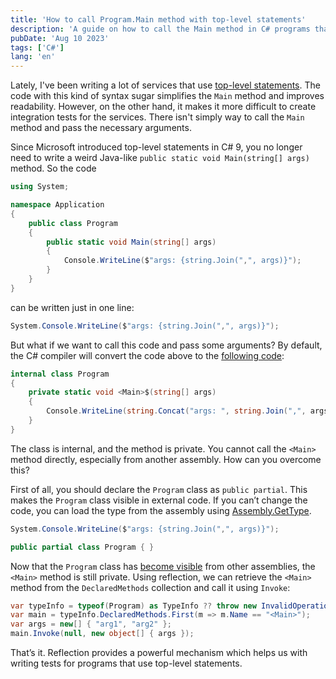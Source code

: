 ```yaml
---
title: 'How to call Program.Main method with top-level statements'
description: 'A guide on how to call the Main method in C# programs that use top-level statements'
pubDate: 'Aug 10 2023'
tags: ['C#']
lang: 'en'
---
```


Lately, I've been writing a lot of services that use [top-level statements](https://learn.microsoft.com/en-us/dotnet/csharp/whats-new/tutorials/top-level-statements). The code with this kind of syntax sugar simplifies the `Main` method and improves readability. However, on the other hand, it makes it more difficult to create integration tests for the services. There isn't simply way to call the `Main` method and pass the necessary arguments.

Since Microsoft introduced top-level statements in C# 9, you no longer need to write a weird Java-like `public static void Main(string[] args)` method. So the code

``` cs
using System;

namespace Application
{
    public class Program
    {
        public static void Main(string[] args)
        {
            Console.WriteLine($"args: {string.Join(",", args)}");
        }
    }
}
```

can be written just in one line:

``` cs
System.Console.WriteLine($"args: {string.Join(",", args)}");
```

But what if we want to call this code and pass some arguments? By default, the C# compiler will convert the code above to the [following code](https://sharplab.io/#v2:D4AQTAjAsAULIQJwAoAkAiAhgJwOYGcAuAAgG8EAGAOgCkB7ASwDtl0Aad4nAgSgF90PANywgA==):

``` cs
internal class Program
{
    private static void <Main>$(string[] args)
    {
        Console.WriteLine(string.Concat("args: ", string.Join(",", args)));
    }
}
```

The class is internal, and the method is private. You cannot call the `<Main>` method directly, especially from another assembly. How can you overcome this?

First of all, you should declare the `Program` class as `public partial`. This makes the `Program` class visible in external code. If you can’t change the code, you can load the type from the assembly using [Assembly.GetType](https://learn.microsoft.com/en-us/dotnet/api/system.reflection.assembly.gettype).

``` cs
System.Console.WriteLine($"args: {string.Join(",", args)}");

public partial class Program { }
```

Now that the `Program` class has [become visible](https://sharplab.io/#v2:D4AQTAjAsAULIQJwAoAkAiAhgJwOYGcAuAAgG8EAGAOgCkB7ASwDtl0Aad4nAgSgF90PANyx4AZmIAHHABcGmADbFwyiAHYyxPrCA===) from other assemblies, the `<Main>` method is still private. Using reflection, we can retrieve the `<Main>` method from the `DeclaredMethods` collection and call it using `Invoke`:

``` cs
var typeInfo = typeof(Program) as TypeInfo ?? throw new InvalidOperationException();
var main = typeInfo.DeclaredMethods.First(m => m.Name == "<Main>");
var args = new[] { "arg1", "arg2" };
main.Invoke(null, new object[] { args });
```

That’s it. Reflection provides a powerful mechanism which helps us with writing tests for programs that use top-level statements.
